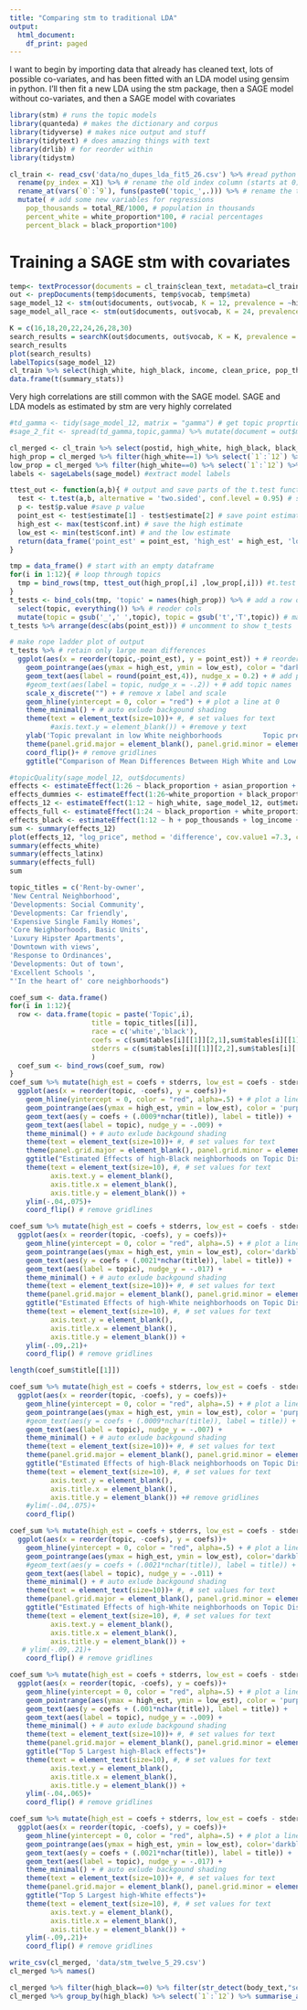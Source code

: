 ```yaml
---
title: "Comparing stm to traditional LDA"
output:
  html_document:
    df_print: paged
---
```


I want to begin by importing data that already has cleaned text, lots of possible co-variates, and has been fitted with an LDA model using gensim in python. I'll then fit a new LDA using the stm package, then a SAGE model without co-variates, and then a SAGE model with covariates

```r
library(stm) # runs the topic models
library(quanteda) # makes the dictionary and corpus
library(tidyverse) # makes nice output and stuff
library(tidytext) # does amazing things with text
library(drlib) # for reorder within
library(tidystm)
```


```r
cl_train <- read_csv('data/no_dupes_lda_fit5_26.csv') %>% #read python LDA data
  rename(py_index = X1) %>% # rename the old index column (starts at 0)
  rename_at(vars(`0`:`9`), funs(paste0('topic_',.))) %>% # rename the topics by prepending 'topic'
  mutate( # add some new variables for regressions
    pop_thousands = total_RE/1000, # population in thousands
    percent_white = white_proportion*100, # racial percentages
    percent_black = black_proportion*100)

```



# Training a SAGE stm with covariates
```r
temp<- textProcessor(documents = cl_train$clean_text, metadata=cl_train)
out <- prepDocuments(temp$documents, temp$vocab, temp$meta)
sage_model_12 <- stm(out$documents, out$vocab, K = 12, prevalence = ~high_black + high_white + pop_thousands + log_income + log_price, data=out$meta)
sage_model_all_race <- stm(out$documents, out$vocab, K = 24, prevalence = ~black_proportion + white_proportion + latinx_proportion + asian_proportion + pop_thousands + log_income + log_price, data=out$meta) # fit an SAGE model using stm and covariates

K = c(16,18,20,22,24,26,28,30)
search_results = searchK(out$documents, out$vocab, K = K, prevalence = ~white_proportion + black_proportion + pop_thousands + log_income + log_price, data=out$meta)
search_results
plot(search_results)
labelTopics(sage_model_12)
cl_train %>% select(high_white, high_black, income, clean_price, pop_thousands) %>% summarise_all(sd)
data.frame(t(summary_stats))
```


Very high correlations are still common with the SAGE model. 
SAGE and LDA models as estimated by stm are very highly correlated

```r
#td_gamma <- tidy(sage_model_12, matrix = "gamma") # get topic proprtions by document
#sage_2_fit <- spread(td_gamma,topic,gamma) %>% mutate(document = out$meta$postid) # spread the proportions

cl_merged <- cl_train %>% select(postid, high_white, high_black, black_proportion, white_proportion, log_income, log_price, pop_thousands, listingText, body_text, clean_text, clean_price, address, postid, GEOID10) %>% mutate(postid=as.character(postid)) %>% inner_join(sage_2_fit %>% mutate(document = as.character(document)), by=c('postid'='document')) # merge with gensim lda
high_prop = cl_merged %>% filter(high_white==1) %>% select(`1`:`12`) %>% as.data.frame() # make a df limited to one set of a stratifier
low_prop = cl_merged %>% filter(high_white==0) %>% select(`1`:`12`) %>% as.data.frame() # an the other side
labels <- sageLabels(sage_model) #extract model labels

ttest_out <- function(a,b){ # output and save parts of the t.test function
  test <- t.test(a,b, alternative = 'two.sided', conf.level = 0.95) # set params
  p <- test$p.value #save p value
  point_est <- test$estimate[1] - test$estimate[2] # save point estimate
  high_est <- max(test$conf.int) # save the high estimate
  low_est <- min(test$conf.int) # and the low estimate
  return(data_frame('point_est' = point_est, 'high_est' = high_est, 'low_est' = low_est, 'p_value'=p)) # return a tibble row
}

tmp = data_frame() # start with an empty dataframe
for(i in 1:12){ # loop through topics
  tmp = bind_rows(tmp, ttest_out(high_prop[,i] ,low_prop[,i])) #t.test each row
}
t_tests <- bind_cols(tmp, 'topic' = names(high_prop)) %>% # add a row of topic names
  select(topic, everything()) %>% # reoder cols
  mutate(topic = gsub('_',' ',topic), topic = gsub('t','T',topic)) # make nice names
t_tests %>% arrange(desc(abs(point_est))) # uncomment to show t_tests
```

```r
# make rope ladder plot of output
t_tests %>% # retain only large mean differences
  ggplot(aes(x = reorder(topic,-point_est), y = point_est)) + # reorder topics for pretty output
    geom_pointrange(aes(ymax = high_est, ymin = low_est), color = "darkblue") + # plot the rope ladder
    geom_text(aes(label = round(point_est,4)), nudge_x = 0.2) + # add point estimates
    #geom_text(aes(label = topic, nudge_x = -.2)) + # add topic names
    scale_x_discrete("") + # remove x label and scale
    geom_hline(yintercept = 0, color = "red") + # plot a line at 0
    theme_minimal() + # auto exlude backgound shading
    theme(text = element_text(size=10))+ #, # set values for text
          #axis.text.y = element_blank()) + #remove y text
    ylab('Topic prevalant in low White neighborhoods          Topic prevalant in high White neighborhoods')+ # label the high and low proportions
    theme(panel.grid.major = element_blank(), panel.grid.minor = element_blank())+
    coord_flip()+ # remove gridlines
    ggtitle("Comparison of Mean Differences Between High White and Low White Neighborhoods") # set title
```

```r
#topicQuality(sage_model_12, out$documents)
effects <- estimateEffect(1:26 ~ black_proportion + asian_proportion + latinx_proportion + pop_thousands + log_income + log_price, sage_model, out$meta)
effects_dummies <- estimateEffect(1:26~white_proportion + black_proportion + pop_thousands + log_income + log_price, sage_model_dummies, out$meta)
effects_12 <- estimateEffect(1:12 ~ high_white, sage_model_12, out$meta)
effects_full <- estimateEffect(1:24 ~ black_proportion + white_proportion + latinx_proportion + asian_proportion + pop_thousands + log_income + log_price, sage_model_all_race, out$meta)
effects_black <- estimateEffect(1:12 ~ h + pop_thousands + log_income + log_price, sage_model_all, out$meta)
sum <- summary(effects_12)
plot(effects_12, "log_price", method = 'difference', cov.value1 =7.3, cov.value2 = 7.8)
summary(effects_white)
summary(effects_latinx)
summary(effects_full)
sum
```

```r
topic_titles = c('Rent-by-owner',
'New Central Neighborhood',
'Developments: Social Community',
'Developments: Car friendly',
'Expensive Single Family Homes',
'Core Neighborhoods, Basic Units',
'Luxury Hipster Apartments',
'Downtown with views',
'Response to Ordinances',
'Developments: Out of town',
'Excellent Schools ',
"'In the heart of' core neighborhoods")

```


```r
coef_sum <- data.frame()
for(i in 1:12){
  row <- data.frame(topic = paste('Topic',i),
                    title = topic_titles[[i]],
                    race = c('white','black'),
                    coefs = c(sum$tables[i][[1]][2,1],sum$tables[i][[1]][3,1]), 
                    stderrs = c(sum$tables[i][[1]][2,2],sum$tables[i][[1]][3,2])
                    )
  coef_sum <- bind_rows(coef_sum, row)
}
coef_sum %>% mutate(high_est = coefs + stderrs, low_est = coefs - stderrs, topic = factor(topic)) %>% filter(race=='black') %>%
  ggplot(aes(x = reorder(topic, -coefs), y = coefs))+
    geom_hline(yintercept = 0, color = "red", alpha=.5) + # plot a line at 0
    geom_pointrange(aes(ymax = high_est, ymin = low_est), color = 'purple')+
    geom_text(aes(y = coefs + (.0009*nchar(title)), label = title)) +
    geom_text(aes(label = topic), nudge_y = -.009) +
    theme_minimal() + # auto exlude backgound shading
    theme(text = element_text(size=10))+ #, # set values for text
    theme(panel.grid.major = element_blank(), panel.grid.minor = element_blank())+
    ggtitle("Estimated Effects of high-Black neighborhoods on Topic Distributions")+
    theme(text = element_text(size=10), #, # set values for text
          axis.text.y = element_blank(),
          axis.title.x = element_blank(),
          axis.title.y = element_blank()) +
    ylim(-.04,.075)+
    coord_flip() # remove gridlines

coef_sum %>% mutate(high_est = coefs + stderrs, low_est = coefs - stderrs, topic = factor(topic)) %>% filter(race=='white') %>%
  ggplot(aes(x = reorder(topic, -coefs), y = coefs))+
    geom_hline(yintercept = 0, color = "red", alpha=.5) + # plot a line at 0
    geom_pointrange(aes(ymax = high_est, ymin = low_est), color='darkblue')+
    geom_text(aes(y = coefs + (.0021*nchar(title)), label = title)) +
    geom_text(aes(label = topic), nudge_y = -.017) +
    theme_minimal() + # auto exlude backgound shading
    theme(text = element_text(size=10))+ #, # set values for text
    theme(panel.grid.major = element_blank(), panel.grid.minor = element_blank())+
    ggtitle("Estimated Effects of high-White neighborhoods on Topic Distributions")+
    theme(text = element_text(size=10), #, # set values for text
          axis.text.y = element_blank(),
          axis.title.x = element_blank(),
          axis.title.y = element_blank()) +
    ylim(-.09,.21)+
    coord_flip() # remove gridlines

length(coef_sum$title[[1]])
```

```r
coef_sum %>% mutate(high_est = coefs + stderrs, low_est = coefs - stderrs, topic = factor(topic)) %>% filter(race=='black') %>%
  ggplot(aes(x = reorder(topic, -coefs), y = coefs))+
    geom_hline(yintercept = 0, color = "red", alpha=.5) + # plot a line at 0
    geom_pointrange(aes(ymax = high_est, ymin = low_est), color = 'purple')+
    #geom_text(aes(y = coefs + (.0009*nchar(title)), label = title)) +
    geom_text(aes(label = topic), nudge_y = -.007) +
    theme_minimal() + # auto exlude backgound shading
    theme(text = element_text(size=10))+ #, # set values for text
    theme(panel.grid.major = element_blank(), panel.grid.minor = element_blank())+
    ggtitle("Estimated Effects of high-Black neighborhoods on Topic Distributions")+
    theme(text = element_text(size=10), #, # set values for text
          axis.text.y = element_blank(),
          axis.title.x = element_blank(),
          axis.title.y = element_blank()) +# remove gridlines
    #ylim(-.04,.075)+
    coord_flip()

coef_sum %>% mutate(high_est = coefs + stderrs, low_est = coefs - stderrs, topic = factor(topic)) %>% filter(race=='white') %>%
  ggplot(aes(x = reorder(topic, -coefs), y = coefs))+
    geom_hline(yintercept = 0, color = "red", alpha=.5) + # plot a line at 0
    geom_pointrange(aes(ymax = high_est, ymin = low_est), color='darkblue')+
    #geom_text(aes(y = coefs + (.0021*nchar(title)), label = title)) +
    geom_text(aes(label = topic), nudge_y = -.011) +
    theme_minimal() + # auto exlude backgound shading
    theme(text = element_text(size=10))+ #, # set values for text
    theme(panel.grid.major = element_blank(), panel.grid.minor = element_blank())+
    ggtitle("Estimated Effects of high-White neighborhoods on Topic Distributions")+
    theme(text = element_text(size=10), #, # set values for text
          axis.text.y = element_blank(),
          axis.title.x = element_blank(),
          axis.title.y = element_blank()) +
   # ylim(-.09,.21)+
    coord_flip() # remove gridlines

```

```r
coef_sum %>% mutate(high_est = coefs + stderrs, low_est = coefs - stderrs, topic = factor(topic)) %>% filter(race=='black') %>%arrange(desc(abs(coefs))) %>% head(5) %>%
  ggplot(aes(x = reorder(topic, -coefs), y = coefs))+
    geom_hline(yintercept = 0, color = "red", alpha=.5) + # plot a line at 0
    geom_pointrange(aes(ymax = high_est, ymin = low_est), color = 'purple')+
    geom_text(aes(y = coefs + (.001*nchar(title)), label = title)) +
    geom_text(aes(label = topic), nudge_y = -.009) +
    theme_minimal() + # auto exlude backgound shading
    theme(text = element_text(size=10))+ #, # set values for text
    theme(panel.grid.major = element_blank(), panel.grid.minor = element_blank())+
    ggtitle("Top 5 Largest high-Black effects")+
    theme(text = element_text(size=10), #, # set values for text
          axis.text.y = element_blank(),
          axis.title.x = element_blank(),
          axis.title.y = element_blank()) +
    ylim(-.04,.065)+
    coord_flip() # remove gridlines

coef_sum %>% mutate(high_est = coefs + stderrs, low_est = coefs - stderrs, topic = factor(topic)) %>% filter(race=='white') %>% arrange(desc(abs(coefs))) %>% head(5) %>%
  ggplot(aes(x = reorder(topic, -coefs), y = coefs))+
    geom_hline(yintercept = 0, color = "red", alpha=.5) + # plot a line at 0
    geom_pointrange(aes(ymax = high_est, ymin = low_est), color='darkblue')+
    geom_text(aes(y = coefs + (.0021*nchar(title)), label = title)) +
    geom_text(aes(label = topic), nudge_y = -.017) +
    theme_minimal() + # auto exlude backgound shading
    theme(text = element_text(size=10))+ #, # set values for text
    theme(panel.grid.major = element_blank(), panel.grid.minor = element_blank())+
    ggtitle("Top 5 Largest high-White effects")+
    theme(text = element_text(size=10), #, # set values for text
          axis.text.y = element_blank(),
          axis.title.x = element_blank(),
          axis.title.y = element_blank()) +
    ylim(-.09,.21)+
    coord_flip() # remove gridlines

```

```r
write_csv(cl_merged, 'data/stm_twelve_5_29.csv')
cl_merged %>% names() 

cl_merged %>% filter(high_black==0) %>% filter(str_detect(body_text,"security")) %>% select(body_text, `1`:`12`, everything())
cl_merged %>% group_by(high_black) %>% select(`1`:`12`) %>% summarise_all(mean)
```


